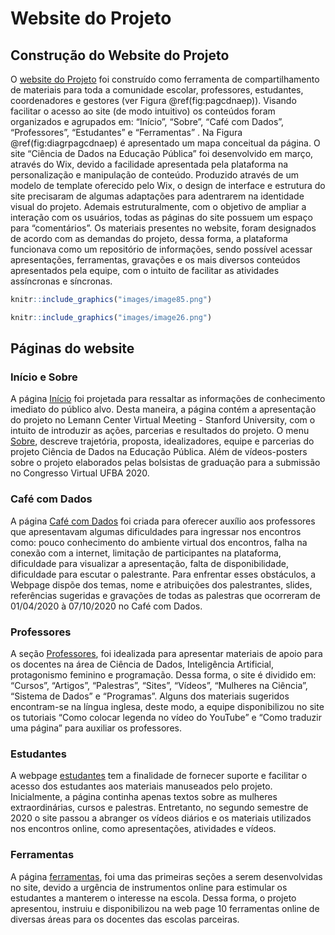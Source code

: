 #  Website do Projeto {#website}

## Construção do Website do Projeto
O [website do Projeto](https://cienciadedadosep.wixsite.com/cdep/sobre) foi construído como ferramenta de compartilhamento de materiais para toda a comunidade escolar, professores, estudantes, coordenadores e gestores (ver Figura \@ref(fig:pagcdnaep)). Visando facilitar o acesso ao site (de modo intuitivo) os conteúdos foram organizados e agrupados em: “Início”, “Sobre”, “Café com Dados”, “Professores”, “Estudantes” e “Ferramentas” . Na Figura \@ref(fig:diagrpagcdnaep) é apresentado um mapa conceitual da página.
O site “Ciência de Dados na Educação Pública” foi desenvolvido em março, através do Wix, devido a facilidade apresentada pela plataforma na personalização e manipulação de conteúdo. Produzido através de um modelo de template oferecido pelo Wix, o design de interface e estrutura do site precisaram de algumas adaptações para adentrarem na identidade visual do projeto. Ademais estruturalmente, com o objetivo de ampliar a interação com os usuários, todas as páginas do site possuem um espaço para "comentários".
Os materiais presentes no website, foram designados de acordo com as demandas do projeto, dessa forma, a plataforma funcionava como um repositório de informações, sendo possível acessar apresentações, ferramentas, gravações e os mais diversos conteúdos apresentados pela equipe, com o intuito de facilitar as atividades assíncronas e síncronas. 


```r
knitr::include_graphics("images/image85.png")
```




```r
knitr::include_graphics("images/image26.png")
```



## Páginas do website

### Início e Sobre {-}

A página [Início](https://cienciadedadosep.wixsite.com/cdep) foi projetada para ressaltar as informações de conhecimento imediato do público alvo.  Desta maneira, a página contém a apresentação do projeto no Lemann Center Virtual Meeting - Stanford University, com o intuito de introduzir as ações, parcerias e resultados do projeto. 
O menu [Sobre](https://cienciadedadosep.wixsite.com/cdep/sobre), descreve trajetória, proposta, idealizadores, equipe e parcerias do projeto Ciência de Dados na Educação Pública. Além de vídeos-posters sobre o projeto elaborados pelas bolsistas de graduação para a submissão no Congresso Virtual UFBA 2020.

### Café com Dados {-}

A página [Café com Dados](https://cienciadedadosep.wixsite.com/cafecomdados)  foi criada para oferecer auxílio aos professores que apresentavam algumas dificuldades para ingressar nos encontros como: pouco conhecimento do ambiente virtual dos encontros, falha na conexão com a internet, limitação de participantes na plataforma, dificuldade para visualizar a apresentação, falta de disponibilidade, dificuldade para escutar o palestrante.
Para enfrentar esses obstáculos, a Webpage dispõe dos temas, nome e atribuições dos palestrantes, slides, referências sugeridas e gravações de todas as palestras que ocorreram de 01/04/2020 à 07/10/2020 no Café com Dados.

### Professores {-}

A seção [Professores](https://cienciadedadosep.wixsite.com/professores), foi idealizada para apresentar materiais de apoio para os docentes na área de Ciência de Dados, Inteligência Artificial, protagonismo feminino e programação. Dessa forma, o site é dividido em: “Cursos”, “Artigos”, “Palestras”, “Sites”, “Vídeos”, “Mulheres na Ciência”, “Sistema de Dados” e “Programas”.
Alguns dos materiais sugeridos encontram-se na língua inglesa, deste modo, a equipe disponibilizou no site os tutoriais “Como colocar legenda no vídeo do YouTube” e “Como traduzir uma página” para auxiliar os professores.

### Estudantes {-}

A webpage [estudantes](https://cienciadedadosep.wixsite.com/estudantes) tem a finalidade de fornecer suporte e facilitar o acesso dos estudantes aos materiais manuseados pelo projeto. Inicialmente, a página continha apenas textos sobre as mulheres extraordinárias, cursos e palestras. Entretanto, no segundo semestre de 2020 o site passou a abranger os vídeos diários e os materiais utilizados nos encontros online, como apresentações, atividades e vídeos. 

### Ferramentas {-}

A página [ferramentas](https://cienciadedadosep.wixsite.com/cdep/ferramentas), foi uma das primeiras seções a serem desenvolvidas no site, devido a urgência de instrumentos online para estimular os estudantes a manterem o interesse na escola. Dessa forma, o projeto apresentou, instruiu e disponibilizou na web page 10 ferramentas online de diversas áreas para os docentes das escolas parceiras. 

